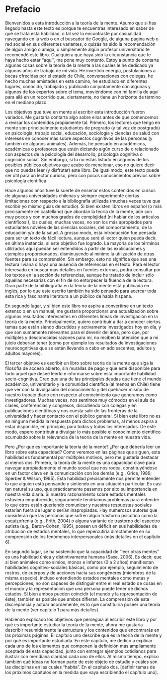 # Prefacio {-}

Bienvenidos a esta introducción a la teoría de la mente. Asumo que si has llegado hasta este texto es porque te encuentras interesado en saber de qué se trata esta habilidad, o tal vez lo encontraste por casualidad navegando en la web o en el buscador de Google, de alguna página web o red social en sus diferentes variantes, o quizás ha sido la recomendación de algún amigo o amiga, o simplemente algún profesor universitario te recomendó este libro. Cualquiera que haya sido la circunstancia que te haya hecho estar “aquí”, me pone muy contento. Estoy a punto de contarte algunas cosas sobre la teoría de la mente a las cuales le he dedicado ya algunos años de trabajo de mi vida. He invertido energía, postulaciones a becas ofrecidas por el estado de Chile, conversaciones con colegas, he hecho muchas amistades en este camino, he estudiado en diferentes lugares, conocido, trabajado y publicado conjuntamente con algunas y algunos de los expertos sobre el tema, moviéndome con mi familia de aquí para allá en un recorrido que, ciertamente, no tiene un horizonte de término en el mediano plazo.

Los objetivos que tuve en mente al escribir esta introducción fueron variados. Me gustaría contarte algo sobre ellos antes de que comencemos a revisar los contenidos propiamente tal. Primero, los lectores que tengo en mente son principalmente estudiantes de pregrado (y tal vez de postgrado) en psicología, trabajo social, educación, sociología y ciencias de salud con intereses en conocer más sobre aspectos cognitivos de las personas (y también de algunos animales). Además, he pensado en académicos, académicas o profesores que estén dictando algún curso de o relacionado con aspectos de la psicología del desarrollo, psicología cognitiva o cognición social. Sin embargo, si tu no estás listado en algunos de los posibles públicos objetivos que acabo de mencionar, eso no quiere decir que no puedas leer (y disfrutar) este libro. De igual modo, este texto puede ser útil para un lector curioso, pero con pocos conocimientos previos sobre psicología científica.  

Hace algunos años tuve la suerte de enseñar estos contenidos en cursos de algunas universidades chilenas y siempre experimenté ciertas limitaciones con respecto a la bibliografía utilizada (muchas veces tuve que escribir yo mismo guías de estudio). Si bien existen libros en español (o más precisamente en castellano) que abordan la teoría de la mente, aún son muy pocos y con muchos grados de complejidad (ni hablar de los artículos científicos!), los cuales, muchas veces, no son los más apropiados para estudiantes nóveles de las ciencias sociales, del comportamiento, de la educación y/o de la salud. A grosso modo, esta introducción fue pensada para ser un texto de fácil lectura, aunque será el lector quien pueda decir, en última instancia, si este objetivo fue logrado. La mayoría de los términos utilizados aquí puedan ser entendidos a partir de las explicaciones y ejemplos proporcionados, disminuyendo al mínimo la utilización de otras fuentes para su comprensión. Sin embargo, esto no significa que sea una lectura liviana o haya una ausencia de referencias en el texto. Para el lector interesado en buscar más detalles en fuentes externas, podrá consultar por los textos en la sección de referencias, aunque he tratado de incluir sólo aquellas necesarias con el fin de no entorpecer la fluencia de la lectura. Gran parte de la bibliografía en la teoría de la mente está publicada en inglés, por lo que este escrito también ha sido pensado para acercar toda esta rica y fascinante literatura a un público de habla hispana.

En segundo lugar, y si bien este libro no aspira a convertirse en un texto extenso o en un manual, me gustaría proporcionar una actualización sobre algunos resultados interesantes en diferentes líneas de investigación en la teoría de la mente. Principalmente, quiero contribuir a dar a conocer ciertos temas que están siendo discutidos y activamente investigados hoy en día, y que son sumamente relevantes para el devenir del área, pero que, por múltiples y desconocidas razones para mí, no reciben la atención que a mi juicio deberían tener (como por ejemplo los resultados de investigaciones neurocognitivas que se están llevando a cabo en adolescentes, adultos y adultos mayores).

El tercer objetivo es escribir un libro sobre teoría de la mente que siga la filosofía de acceso abierto, sin murallas de pago y que esté disponible para todo aquel que desee leerlo e informarse sobre esta importante habilidad socio-cognitiva. Creo que una de las principales deudas que tiene el mundo académico, universitario y la comunidad científica (al menos en Chile) tiene que ver con la divulgación del conocimiento y del quehacer mismo de nuestro trabajo diario con respecto al conocimiento que generamos como investigadores. Muchas veces, nos sentimos muy cómodos en el aula de clases, conferencias y congresos, discutiendo con colegas y en publicaciones científicas y nos cuesta salir de las fronteras de la universidad y hacer contacto con el público general. Si bien este libro no es en ninguna medida la respuesta para dichos problemas, al menos aspira a estar disponible, en principio, para todas y todos los interesados. De este modo, espero contribuir a divulgar lo más posible el conocimiento científico acumulado sobre la relevancia de la teoría de la mente en nuestra vida. 

Pero ¿Por qué es importante la teoría de la mente? ¿Por qué debería leer un libro sobre esta capacidad? Como veremos en las páginas que siguen, esta habilidad es fundamental por múltiples motivos, pero me gustaría destacar al menos dos. Primero, la teoría de la mente es una capacidad clave para navegar apropiadamente el mundo social que nos rodea, constituyéndose en un factor clave en la comunicación con los demás (e.g., Grice, 1989; Sperber \& Wilson, 1995). Esta habilidad precisamente nos permite entender lo que alguien está pensando y sintiendo en una situación particular. Es casi tan natural su uso, que prácticamente pasamos por alto su importancia en nuestra vida diaria. Si nuestro razonamiento sobre estados mentales estuviera empobrecido, seguramente tendríamos problemas para entender lo que otros están queriendo comunicar y nuestras respuestas sociales estarían fuera de lugar o serían inapropiadas. Hay numerosos autores que consideran que las personas que sufren algún trastorno psicótico como la esquizofrenia (e.g., Frith, 2004) o alguna variante de trastorno del espectro autista (e.g., Baron-Cohen, 1995), poseen un déficit en sus habilidades de atribución de estados mentales, lo que repercutiría directamente en su comprensión de los fenómenos interpersonales (más detalles en el capítulo 6). 

En segundo lugar, se ha sostenido que la capacidad de “leer otras mentes” es una habilidad única y distintivamente humana (Saxe, 2006). Es decir, que si bien animales como simios, monos e infantes (0 a 2 años) manifiestan habilidades cognitivo-sociales básicas, como por ejemplo, seguimiento de rostros, de cuerpos y de acciones hacia sus congéneres (miembros de la misma especie), incluso entendiendo estados mentales como metas y percepciones, no son capaces de distinguir entre el real estado de cosas en el mundo y la representación que una persona puede tener de dichos estados. Si bien ambos pueden coincidir (el mundo y la representación de éste), también es posible que ambos difieran. La comprensión de esta discrepancia y actuar acordemente, es lo que constituiría poseer una teoría de la mente (ver capítulo 1 para más detalles).


Habiendo explicado los objetivos que perseguía al escribir este libro y por qué es importante estudiar la teoría de la mente, ahora me gustaría describir resumidamente la estructura y los contenidos que encontrarás en las próximas páginas. El capítulo uno describe qué es la teoría de la mente y por qué es importante estudiarla. En este capítulo, me dedico a explicar cada uno de los elementos que componen la definición más ampliamente aceptada de esta capacidad, junto con entregar ejemplos cotidianos para ilustrar con meridiana claridad cada uno de ellos. Al mismo tiempo, explico también qué ideas no forman parte de este objeto de estudio y cuáles son las disciplinas en las cuales “habita”. En el capítulo dos, [definir temas de los próximos capítulos en la medida que vaya escribiendo el capítulo uno].